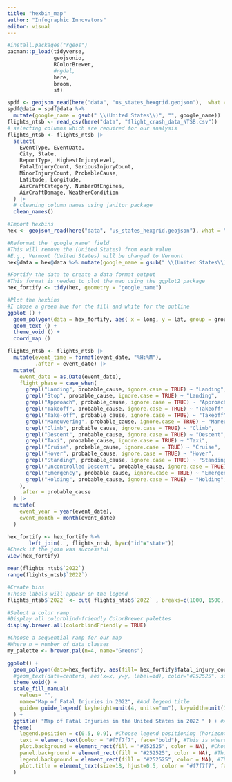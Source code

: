 ```yaml
---
title: "hexbin_map"
author: "Infographic Innovators"
editor: visual
---
```


```r
#install.packages("rgeos")
pacman::p_load(tidyverse,
               geojsonio,
               RColorBrewer,
               #rgdal,
               here,
               broom,
               sf)
```

```r
spdf <- geojson_read(here("data", "us_states_hexgrid.geojson"),  what = "sp")
spdf@data = spdf@data %>%
  mutate(google_name = gsub(" \\(United States\\)", "", google_name))
flights_ntsb <- read_csv(here("data", "flight_crash_data_NTSB.csv"))
# selecting columns which are required for our analysis
flights_ntsb <- flights_ntsb |>
  select(
    EventType, EventDate,
    City, State,
    ReportType, HighestInjuryLevel,
    FatalInjuryCount, SeriousInjuryCount,
    MinorInjuryCount, ProbableCause,
    Latitude, Longitude,
    AirCraftCategory, NumberOfEngines, 
    AirCraftDamage, WeatherCondition
  ) |>
  # cleaning column names using janitor package
  clean_names()
```

```r
#Import hexbins
hex <- geojson_read(here("data", "us_states_hexgrid.geojson"), what = "sp") #where "sp" is spatial class

#Reformat the 'google_name' field
#This will remove the (United States) from each value
#E.g., Vermont (United States) will be changed to Vermont 
hex@data = hex@data %>% mutate(google_name = gsub(" \\(United States\\)", "", google_name))

#Fortify the data to create a data format output
#This format is needed to plot the map using the ggplot2 package
hex_fortify <- tidy(hex, geometry = "google_name") 

#Plot the hexbins
#I chose a green hue for the fill and white for the outline
ggplot () +
  geom_polygon(data = hex_fortify, aes( x = long, y = lat, group = group), fill="#a1dab4", color="#f7f7f7") +
  geom_text () +
  theme_void () +
  coord_map ()
```
```r
flights_ntsb <- flights_ntsb |>
  mutate(event_time = format(event_date, "%H:%M"),
         .after = event_date) |>
  mutate(
    event_date = as.Date(event_date),
    flight_phase = case_when(
      grepl("Landing", probable_cause, ignore.case = TRUE) ~ "Landing",
      grepl("Stop", probable_cause, ignore.case = TRUE) ~ "Landing",
      grepl("Approach", probable_cause, ignore.case = TRUE) ~ "Approach",
      grepl("Takeoff", probable_cause, ignore.case = TRUE) ~ "Takeoff",
      grepl("Take-off", probable_cause, ignore.case = TRUE) ~ "Takeoff",
      grepl("Maneuvering", probable_cause, ignore.case = TRUE) ~ "Maneuvering",
      grepl("Climb", probable_cause, ignore.case = TRUE) ~ "Climb",
      grepl("Descent", probable_cause, ignore.case = TRUE) ~ "Descent",
      grepl("Taxi", probable_cause, ignore.case = TRUE) ~ "Taxi",
      grepl("Cruise", probable_cause, ignore.case = TRUE) ~ "Cruise",
      grepl("Hover", probable_cause, ignore.case = TRUE) ~ "Hover",
      grepl("Standing", probable_cause, ignore.case = TRUE) ~ "Standing",
      grepl("Uncontrolled Descent", probable_cause, ignore.case = TRUE) ~ "Uncontrolled Descent",
      grepl("Emergency", probable_cause, ignore.case = TRUE) ~ "Emergency",
      grepl("Holding", probable_cause, ignore.case = TRUE) ~ "Holding",
    ),
    .after = probable_cause
  ) |>
  mutate(
    event_year = year(event_date),
    event_month = month(event_date)
  )
```

```r
hex_fortify <- hex_fortify %>% 
       left_join(. , flights_ntsb, by=c("id"="state")) 
#Check if the join was successful
view(hex_fortify)
```

```r
mean(flights_ntsb$`2022`) 
range(flights_ntsb$`2022`) 

#Create bins
#These labels will appear on the legend
flights_ntsb$`2022` <- cut( flights_ntsb$`2022` , breaks=c(1000, 1500, 2000, 2500, 3000), labels=c("1000-1500", "1500-2000", "2000-2500", "2500+"))

#Select a color ramp 
#Display all colorblind-friendly ColorBrewer palettes
display.brewer.all(colorblindFriendly = TRUE)

#Choose a sequential ramp for our map 
#Where n = number of data classes 
my_palette <- brewer.pal(n=4, name="Greens")
```

```r
ggplot() +
  geom_polygon(data=hex_fortify, aes(fill= hex_fortify$fatal_injury_count, x=long, y=lat, group=group), size=0, alpha=0.9, color="#f7f7f7") +
  #geom_text(data=centers, aes(x=x, y=y, label=id), color="#252525", size=5) + #Add our labels
  theme_void() +
  scale_fill_manual(
    values= "", 
    name="Map of Fatal Injuries in 2022", #Add legend title 
    guide= guide_legend( keyheight=unit(4, units="mm"), keywidth=unit(10, units="mm"), direction="horizontal", label.position="bottom", title.position="top", nrow=1)
  ) +
  ggtitle( "Map of Fatal Injuries in the United States in 2022 " ) + #Add map title
  theme(
    legend.position = c(0.5, 0.9), #Choose legend positioning (horizontal, vertical)
    text = element_text(color = "#f7f7f7", face="bold"), #This is where we customize the legend text
    plot.background = element_rect(fill = "#252525", color = NA), #Choose the colour of the background behind the title
    panel.background = element_rect(fill = "#252525", color = NA), #This is the main background
    legend.background = element_rect(fill = "#252525", color = NA), #This is the legend background 
    plot.title = element_text(size=18, hjust=0.5, color = "#f7f7f7", face="bold"), #This we where we customize the title 
  )
```

